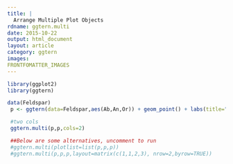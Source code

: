 ```yaml
---
title: |
  Arrange Multiple Plot Objects
rdname: ggtern.multi
date: 2015-10-22
output: html_document
layout: article
category: ggtern
images:
FRONTFOMATTER_IMAGES
---
```


```r
library(ggplot2)
library(ggtern)
```

```r
data(Feldspar)
 p <- ggtern(data=Feldspar,aes(Ab,An,Or)) + geom_point() + labs(title="Multiple Plot Example")

 #two cols
 ggtern.multi(p,p,cols=2)

 ##Below are some alternatives, uncomment to run
 #ggtern.multi(plotlist=list(p,p,p))
 #ggtern.multi(p,p,p,layout=matrix(c(1,1,2,3), nrow=2,byrow=TRUE))



```